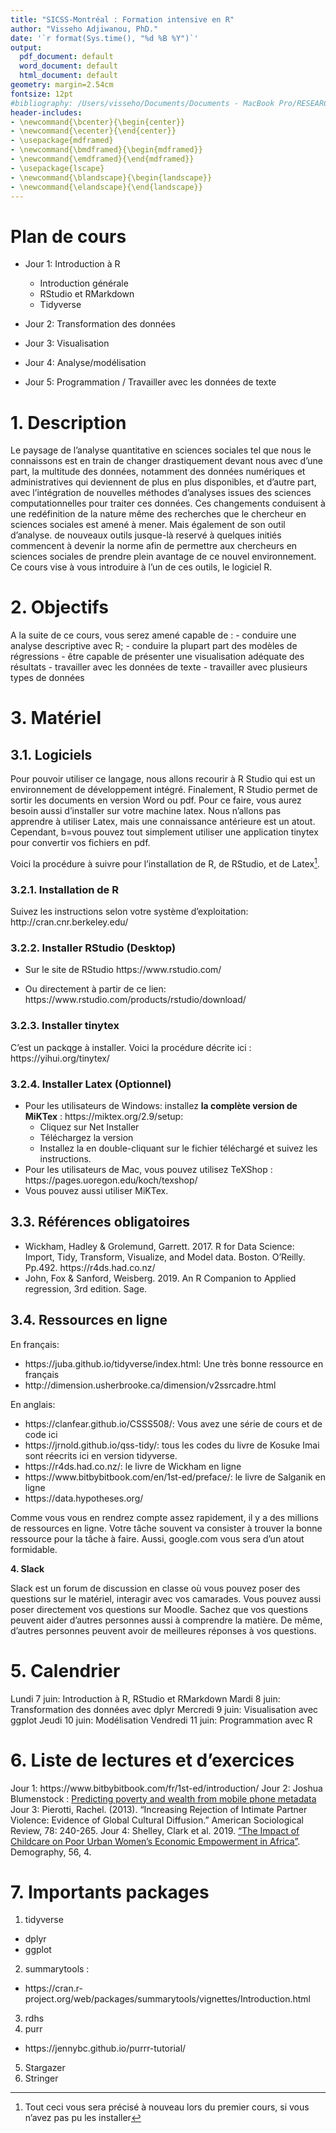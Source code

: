 ```yaml
---
title: "SICSS-Montréal : Formation intensive en R"
author: "Visseho Adjiwanou, PhD."
date: '`r format(Sys.time(), "%d %B %Y")`'
output:
  pdf_document: default
  word_document: default
  html_document: default
geometry: margin=2.54cm
fontsize: 12pt
#bibliography: /Users/visseho/Documents/Documents - MacBook Pro/RESEARCH/Methodes_quantitatives.bib
header-includes:
- \newcommand{\bcenter}{\begin{center}}
- \newcommand{\ecenter}{\end{center}}
- \usepackage{mdframed}
- \newcommand{\bmdframed}{\begin{mdframed}}
- \newcommand{\emdframed}{\end{mdframed}}
- \usepackage{lscape}
- \newcommand{\blandscape}{\begin{landscape}}
- \newcommand{\elandscape}{\end{landscape}}
---
```



<!-- Margin de word: 1.87 ou 2.54  -->
<!-- Other syllabus
http://people.cs.vt.edu/tmitra/cs6724/
http://courses.cse.tamu.edu/caverlee/csce489/schedule.html
http://people.cs.vt.edu/tmitra/cs6724/resources/
https://sites.google.com/site/cs492fall2014/materials
https://ajungherr.github.io/dtd-konstanz-summer2018/assets/Syllabus.pdf
http://compsocialscience.org/syllabus/
https://clanfear.github.io/CSSS508/

Data and articles to provide for the analysis

- Prof sherbroke
http://dimension.usherbrooke.ca/dimension/v2ssrcadre.html
.-->

\newpage




# Plan de cours
- Jour 1: Introduction à R
  - Introduction générale
  - RStudio et RMarkdown
  - Tidyverse

- Jour 2: Transformation des données

- Jour 3: Visualisation

- Jour 4: Analyse/modélisation

- Jour 5: Programmation / Travailler avec les données de texte


# 1. Description

Le paysage de l'analyse quantitative en sciences sociales tel que nous le connaissons est en train de changer drastiquement devant nous avec d'une part, la multitude des données, notamment des données numériques et administratives qui deviennent de plus en plus disponibles, et d'autre part, avec l'intégration de nouvelles méthodes d'analyses issues des sciences computationnelles pour traiter ces données. Ces changements conduisent à une redéfinition de la nature même des recherches que le chercheur en sciences sociales est amené à mener. Mais également de son outil d'analyse. de nouveaux outils jusque-là reservé à quelques initiés commencent à devenir la norme  afin de permettre aux chercheurs en sciences sociales de prendre plein avantage de ce nouvel environnement. Ce cours vise à vous introduire à l'un de ces outils, le logiciel R. 

# 2. Objectifs

A la suite de ce cours, vous serez amené capable de :
- conduire une analyse descriptive avec R;
- conduire la plupart part des modèles de régressions
- être capable de présenter une visualisation adéquate des résultats
- travailler avec les données de texte
- travailler avec plusieurs types de données


# 3. Matériel


## 3.1. Logiciels

Pour pouvoir utiliser ce langage, nous allons recourir à R Studio qui est un environnement de développement intégré. Finalement, R Studio permet de sortir les documents en version Word ou pdf. Pour ce faire, vous aurez besoin aussi d'installer sur votre machine latex. Nous n'allons pas apprendre à utiliser Latex, mais une connaissance antérieure est un atout. Cependant, b=vous pouvez tout simplement utiliser une application tinytex pour convertir vos fichiers en pdf.

Voici la procédure à suivre pour l'installation de R, de RStudio, et de Latex^[Tout ceci vous sera précisé à nouveau lors du premier cours, si vous n'avez pas pu les installer].  

### 3.2.1. Installation de R

Suivez les instructions selon votre système d'exploitation: http://cran.cnr.berkeley.edu/

### 3.2.2. Installer RStudio (Desktop)

- Sur le site de RStudio https://www.rstudio.com/ 

- Ou directement à partir de ce lien: https://www.rstudio.com/products/rstudio/download/

### 3.2.3. Installer tinytex

C'est un packqge à installer. Voici la procédure décrite ici : https://yihui.org/tinytex/

### 3.2.4. Installer Latex (Optionnel)

- Pour les utilisateurs de Windows: installez **la complète version de MiKTex** : https://miktex.org/2.9/setup:
  - Cliquez sur Net Installer 
  - Téléchargez la version 
  - Installez la en double-cliquant sur le fichier téléchargé et suivez les instructions.

- Pour les utilisateurs de Mac, vous pouvez utilisez TeXShop : https://pages.uoregon.edu/koch/texshop/
- Vous pouvez aussi utiliser MiKTex.


## 3.3. Références obligatoires

- Wickham, Hadley & Grolemund, Garrett. 2017. R for Data Science: Import, Tidy, Transform, Visualize, and Model data. Boston. O’Reilly. Pp.492. https://r4ds.had.co.nz/
- John, Fox & Sanford, Weisberg. 2019. An R Companion to Applied regression, 3rd edition. Sage.

## 3.4. Ressources en ligne

En français:

- https://juba.github.io/tidyverse/index.html: Une très bonne ressource en français
- http://dimension.usherbrooke.ca/dimension/v2ssrcadre.html

En anglais:

- https://clanfear.github.io/CSSS508/: Vous avez une série de cours et de code ici
- https://jrnold.github.io/qss-tidy/: tous les codes du livre de Kosuke Imai sont réecrits ici en version tidyverse.
- https://r4ds.had.co.nz/: le livre de Wickham en ligne
- https://www.bitbybitbook.com/en/1st-ed/preface/: le livre de Salganik en ligne
- https://data.hypotheses.org/

Comme vous vous en rendrez compte assez rapidement, il y a des millions de ressources en ligne. Votre tâche souvent va consister à trouver la bonne ressource pour la tâche à faire. Aussi, google.com vous sera d'un atout formidable. 


**4. Slack**

Slack est un forum de discussion en classe où vous pouvez poser des questions sur le matériel, interagir avec vos camarades. Vous pouvez aussi poser directement vos questions sur Moodle. Sachez que vos questions peuvent aider d'autres personnes aussi à comprendre la matière. De même, d'autres personnes peuvent avoir de meilleures réponses à vos questions. 

# 5. Calendrier

Lundi 7 juin: Introduction à R, RStudio et RMarkdown
Mardi 8 juin: Transformation des données avec dplyr
Mercredi 9 juin: Visualisation avec ggplot
Jeudi 10 juin: Modélisation 
Vendredi 11 juin: Programmation avec R

# 6. Liste de lectures et d'exercices

Jour 1: https://www.bitbybitbook.com/fr/1st-ed/introduction/
Jour 2: Joshua Blumenstock : [Predicting poverty and wealth from mobile phone metadata](https://science.sciencemag.org/content/sci/350/6264/1073.full.pdf?ijkey=jl1FOo2RaNJQk&keytype=ref&siteid=sci)
Jour 3: Pierotti, Rachel. (2013). “Increasing Rejection of Intimate Partner Violence: Evidence of Global Cultural Diffusion.” American Sociological Review, 78: 240-265.
Jour 4: Shelley, Clark et al. 2019. ["The Impact of Childcare on Poor Urban Women’s Economic Empowerment in Africa"](https://link.springer.com/article/10.1007%2Fs13524-019-00793-3). Demography, 56, 4.


# 7. Importants packages

1. tidyverse
  - dplyr
  - ggplot
2. summarytools :
  - https://cran.r-project.org/web/packages/summarytools/vignettes/Introduction.html
3. rdhs
4. purr 
  - https://jennybc.github.io/purrr-tutorial/
5. Stargazer
6. Stringer

